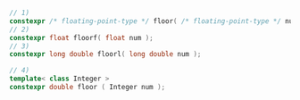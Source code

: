 ```cpp
// 1)
constexpr /* floating-point-type */ floor( /* floating-point-type */ num );
// 2)
constexpr float floorf( float num );
// 3)
constexpr long double floorl( long double num );
```
```cpp title="Additional Overloads"
// 4)
template< class Integer >
constexpr double floor ( Integer num );
```
